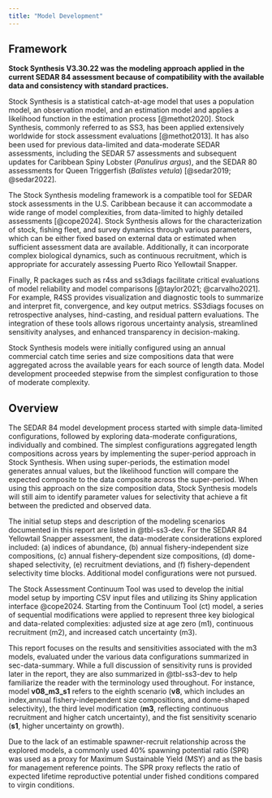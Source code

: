 ```yaml
---
title: "Model Development"
---
```

## Framework {#sec-methods-framework}

**Stock Synthesis V3.30.22 was the modeling approach applied in the current SEDAR 84 assessment because of compatibility with the available data and consistency with standard practices.**

Stock Synthesis is a statistical catch-at-age model that uses a population model, an observation model, and an estimation model and applies a likelihood function in the estimation process [@methot2020]. Stock Synthesis, commonly referred to as SS3, has been applied extensively worldwide for stock assessment evaluations [@methot2013]. It has also been used for previous data-limited and data-moderate SEDAR assessments, including the SEDAR 57 assessments and subsequent updates for Caribbean Spiny Lobster (*Panulirus argus*), and the SEDAR 80 assessments for Queen Triggerfish (*Balistes vetula*) [@sedar2019; @sedar2022].

The Stock Synthesis modeling framework is a compatible tool for SEDAR stock assessments in the U.S. Caribbean because it can accommodate a wide range of model complexities, from data-limited to highly detailed assessments [@cope2024]. Stock Synthesis allows for the characterization of stock, fishing fleet, and survey dynamics through various parameters, which can be either fixed based on external data or estimated when sufficient assessment data are available. Additionally, it can incorporate complex biological dynamics, such as continuous recruitment, which is appropriate for accurately assessing Puerto Rico Yellowtail Snapper.

Finally, R packages such as r4ss and ss3diags facilitate critical evaluations of model reliability and model comparisons [@taylor2021; @carvalho2021]. For example, R4SS provides visualization and diagnostic tools to summarize and interpret fit, convergence, and key output metrics. SS3diags focuses on retrospective analyses, hind-casting, and residual pattern evaluations. The integration of these tools allows rigorous uncertainty analysis, streamlined sensitivity analyses, and enhanced transparency in decision-making.

Stock Synthesis models were initially configured using an annual commercial catch time series and size compositions data that were aggregated across the available years for each source of length data. Model development proceeded stepwise from the simplest configuration to those of moderate complexity.

## Overview {#sec-methods-overview}

The SEDAR 84 model development process started with simple data-limited configurations, followed by exploring data-moderate configurations, individually and combined. The simplest configurations aggregated length compositions across years by implementing the super-period approach in Stock Synthesis. When using super-periods, the estimation model generates annual values, but the likelihood function will compare the expected composite to the data composite across the super-period. When using this approach on the size composition data, Stock Synthesis models will still aim to identify parameter values for selectivity that achieve a fit between the predicted and observed data.

The initial setup steps and description of the modeling scenarios documented in this report are listed in @tbl-ss3-dev. For the SEDAR 84 Yellowtail Snapper assessment, the data-moderate considerations explored included: (a) indices of abundance, (b) annual fishery-independent size compositions, (c) annual fishery-dependent size compositions, (d) dome-shaped selectivity, (e) recruitment deviations, and (f) fishery-dependent selectivity time blocks. Additional model configurations were not pursued.

The Stock Assessment Continuum Tool was used to develop the initial model setup by importing CSV input files and utilizing its Shiny application interface @cope2024. Starting from the Continuum Tool (ct) model, a series of sequential modifications were applied to represent three key biological and data-related complexities: adjusted size at age zero (m1), continuous recruitment (m2), and increased catch uncertainty (m3).

This report focuses on the results and sensitivities associated with the m3 models, evaluated under the various data configurations summarized in sec-data-summary. While a full discussion of sensitivity runs is provided later in the report, they are also summarized in @tbl-ss3-dev to help familiarize the reader with the terminology used throughout. For instance, model **v08_m3_s1** refers to the eighth scenario (**v8**, which includes an index,annual fishery-independent size compositions, and dome-shaped selectivity), the third level modification (**m3**, reflecting continuous recruitment and higher catch uncertainty), and the fist sensitivity scenario (**s1**, higher uncertainty on growth).

Due to the lack of an estimable spawner-recruit relationship across the explored models, a commonly used 40% spawning potential ratio (SPR) was used as a proxy for Maximum Sustainable Yield (MSY) and as the basis for management reference points. The SPR proxy reflects the ratio of expected lifetime reproductive potential under fished conditions compared to virgin conditions.
